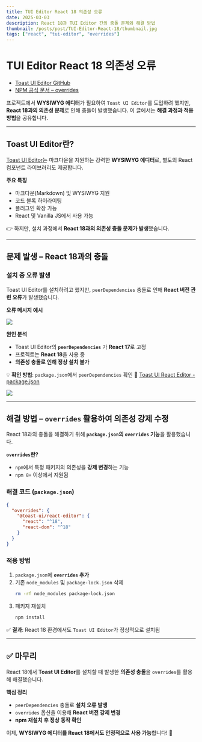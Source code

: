```yaml
---
title: TUI Editor React 18 의존성 오류
date: 2025-03-03
description: React 18과 TUI Editor 간의 충돌 문제와 해결 방법
thumbnail: /posts/post/TUI-Editor-React-18/thumbnail.jpg
tags: ["react", "tui-editor", "overrides"]
---
```


# TUI Editor React 18 의존성 오류

- [Toast UI Editor GitHub](https://github.com/nhn/tui.editor)
- [NPM 공식 문서 – overrides](https://docs.npmjs.com/cli/v10/configuring-npm/package-json#overrides)

프로젝트에서 **WYSIWYG 에디터**가 필요하여 `Toast UI Editor`를 도입하려 했지만, **React 18과의 의존성 문제**로 인해 충돌이 발생했습니다. 이 글에서는 **해결 과정과 적용 방법**을 공유합니다.

---

## Toast UI Editor란?

[Toast UI Editor](https://github.com/nhn/tui.editor)는 마크다운을 지원하는 강력한 **WYSIWYG 에디터**로, 별도의 React 컴포넌트 라이브러리도 제공합니다.

**주요 특징**
- 마크다운(Markdown) 및 WYSIWYG 지원
- 코드 블록 하이라이팅
- 플러그인 확장 가능
- React 및 Vanilla JS에서 사용 가능

👉 하지만, 설치 과정에서 **React 18과의 의존성 충돌 문제가 발생**했습니다.

---

## 문제 발생 – React 18과의 충돌

### 설치 중 오류 발생

Toast UI Editor를 설치하려고 했지만, `peerDependencies` 충돌로 인해 **React 버전 관련 오류**가 발생했습니다.

**오류 메시지 예시**

![](/posts/post/TUI-Editor-React-18/error_message.png)

**원인 분석**
- Toast UI Editor의 **`peerDependencies`** 가 **React 17**로 고정
- 프로젝트는 **React 18**을 사용 중
- **의존성 충돌로 인해 정상 설치 불가**

💡 **확인 방법**: `package.json`에서 `peerDependencies` 확인
🔗 [Toast UI React Editor - package.json](https://github.com/nhn/tui.editor/blob/master/apps/react-editor/package.json)

![](/posts/post/TUI-Editor-React-18/peer_dependencies.png)

---

## 해결 방법 – `overrides` 활용하여 의존성 강제 수정

React 18과의 충돌을 해결하기 위해 **`package.json`의 `overrides` 기능**을 활용했습니다.

**`overrides`란?**
- `npm`에서 특정 패키지의 의존성을 **강제 변경**하는 기능
- `npm 8+` 이상에서 지원됨

### 해결 코드 (`package.json`)

```json
{
  "overrides": {
    "@toast-ui/react-editor": {
      "react": "^18",
      "react-dom": "^18"
    }
  }
}
```

### 적용 방법

1. `package.json`에 **`overrides` 추가**
2. 기존 `node_modules` 및 `package-lock.json` 삭제
    ```bash
    rm -rf node_modules package-lock.json
   ```
3. 패키지 재설치
    ```bash
    npm install
    ```


✅ **결과**: React 18 환경에서도 `Toast UI Editor`가 정상적으로 설치됨

---

## ✅ 마무리

React 18에서 **Toast UI Editor**를 설치할 때 발생한 **의존성 충돌**을 `overrides`를 활용해 해결했습니다.

**핵심 정리**
- `peerDependencies` 충돌로 **설치 오류 발생**
- `overrides` 옵션을 이용해 **React 버전 강제 변경**
- **npm 재설치 후 정상 동작 확인**

이제, **WYSIWYG 에디터를 React 18에서도 안정적으로 사용 가능**합니다! 🚀
